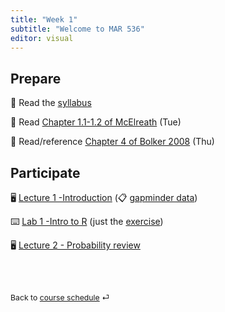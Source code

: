 ```yaml
---
title: "Week 1"
subtitle: "Welcome to MAR 536"
editor: visual
---
```


## Prepare

📖 Read the [syllabus](/course-syllabus.html)

📖 Read [Chapter 1.1-1.2 of McElreath](../readings/Statistical_Rethinking_chap1_extract.pdf) (Tue)

📖 Read/reference [Chapter 4 of Bolker 2008](https://ms.mcmaster.ca/~bolker/emdbook/chap4A.pdf) (Thu)

## Participate

🖥️ [Lecture 1 -Introduction](../lectures/lec-01.pptx) (📋 [gapminder data](../data/gapminder.xlsx))

⌨️ [Lab 1 -Intro to R](../labs/lab-01.pdf) (just the [exercise](../labs/lab-exercise-01.pdf))

🖥️ [Lecture 2 - Probability review](../lectures/lec-02.pdf)

<br><br>

::: {style="font-size: 0.875em;"}
Back to [course schedule](/ "Course schedule") ⏎
:::
